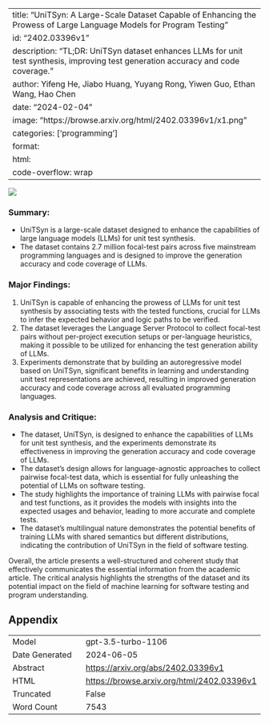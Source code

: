 
---
title: "UniTSyn: A Large-Scale Dataset Capable of Enhancing the Prowess of Large Language Models for Program Testing"
id: "2402.03396v1"
description: "TL;DR: UniTSyn dataset enhances LLMs for unit test synthesis, improving test generation accuracy and code coverage."
author: Yifeng He, Jiabo Huang, Yuyang Rong, Yiwen Guo, Ethan Wang, Hao Chen
date: "2024-02-04"
image: "https://browse.arxiv.org/html/2402.03396v1/x1.png"
categories: ['programming']
format:
  html:
    code-overflow: wrap
---

![](https://browse.arxiv.org/html/2402.03396v1/x1.png)

### **Summary:**
- UniTSyn is a large-scale dataset designed to enhance the capabilities of large language models (LLMs) for unit test synthesis.
- The dataset contains 2.7 million focal-test pairs across five mainstream programming languages and is designed to improve the generation accuracy and code coverage of LLMs.

### **Major Findings:**
1. UniTSyn is capable of enhancing the prowess of LLMs for unit test synthesis by associating tests with the tested functions, crucial for LLMs to infer the expected behavior and logic paths to be verified.
2. The dataset leverages the Language Server Protocol to collect focal-test pairs without per-project execution setups or per-language heuristics, making it possible to be utilized for enhancing the test generation ability of LLMs.
3. Experiments demonstrate that by building an autoregressive model based on UniTSyn, significant benefits in learning and understanding unit test representations are achieved, resulting in improved generation accuracy and code coverage across all evaluated programming languages.

### **Analysis and Critique:**
- The dataset, UniTSyn, is designed to enhance the capabilities of LLMs for unit test synthesis, and the experiments demonstrate its effectiveness in improving the generation accuracy and code coverage of LLMs.
- The dataset's design allows for language-agnostic approaches to collect pairwise focal-test data, which is essential for fully unleashing the potential of LLMs on software testing.
- The study highlights the importance of training LLMs with pairwise focal and test functions, as it provides the models with insights into the expected usages and behavior, leading to more accurate and complete tests.
- The dataset's multilingual nature demonstrates the potential benefits of training LLMs with shared semantics but different distributions, indicating the contribution of UniTSyn in the field of software testing.

Overall, the article presents a well-structured and coherent study that effectively communicates the essential information from the academic article. The critical analysis highlights the strengths of the dataset and its potential impact on the field of machine learning for software testing and program understanding.

## Appendix

|          |          |
|----------|----------|
| Model     | gpt-3.5-turbo-1106       |
| Date Generated     | 2024-06-05       |
| Abstract | [https://arxiv.org/abs/2402.03396v1](https://arxiv.org/abs/2402.03396v1)        |
| HTML     | [https://browse.arxiv.org/html/2402.03396v1](https://browse.arxiv.org/html/2402.03396v1)       |
| Truncated       | False       |
| Word Count       | 7543       |